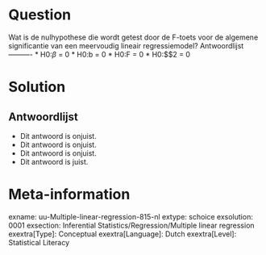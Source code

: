 Question
========
  
Wat is de nulhypothese die wordt getest door de F-toets voor de algemene significantie van een meervoudig lineair regressiemodel? 
Antwoordlijst
----------
* H0:$\beta$ = 0
* H0:b = 0
* H0:F = 0
* H0:$\rho$2 = 0   

Solution
========


Antwoordlijst
----------
* Dit antwoord is onjuist.
* Dit antwoord is onjuist.
* Dit antwoord is onjuist.
* Dit antwoord is juist.

Meta-information
================
exname: uu-Multiple-linear-regression-815-nl
extype: schoice
exsolution: 0001
exsection: Inferential Statistics/Regression/Multiple linear regression
exextra[Type]: Conceptual
exextra[Language]: Dutch
exextra[Level]: Statistical Literacy